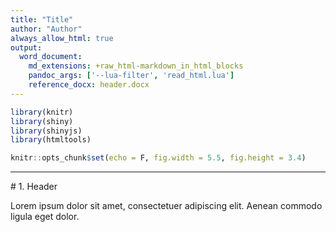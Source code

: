 ```yaml
---
title: "Title"
author: "Author"
always_allow_html: true
output:
  word_document:
    md_extensions: +raw_html-markdown_in_html_blocks
    pandoc_args: ['--lua-filter', 'read_html.lua']
    reference_docx: header.docx
---
```


```r
library(knitr)
library(shiny)
library(shinyjs)
library(htmltools)

knitr::opts_chunk$set(echo = F, fig.width = 5.5, fig.height = 3.4)
```

---
  
  # 1. Header
  
  Lorem ipsum dolor sit amet, consectetuer adipiscing elit. Aenean commodo ligula eget dolor.
